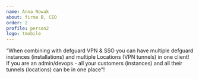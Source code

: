 ```yaml
---
name: Anna Nowak
about: firma B, CEO
order: 2
profile: person2
logo: tmobile
---
```

“When combining with defguard VPN & SSO you can have multiple defguard instances (installations) and multiple Locations (VPN tunnels) in one client! If you are an admin/devops - all your customers (instances) and all their tunnels (locations) can be in one place”!